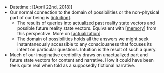 - Datetime:: [[April 22nd, 2018]]
- Our normal connection to the domain of possibilities or the non-physical part of our being is [[intuition]].
  - The results of queries into actualized past reality state vectors and possible future reality state vectors. Equivalent with [[memory]] from this perspective. More on [[actualization]].
  - The domain of possibilities holds all the answers we might seek instantaneously accessible to any consciousness that focuses its intent on particular questions. Intuition is the result of such a query.
- Much of our imaginative credibility draws on unactualized part and future state vectors for content and narrative. How it could have been feels quite real when told as a supposedly fictional narrative.

[//begin]: # "Autogenerated link references for markdown compatibility"
[intuition]: intuition "intuition"
[memory]: memory "Memory"
[actualization]: actualization "Actualization"
[//end]: # "Autogenerated link references"
